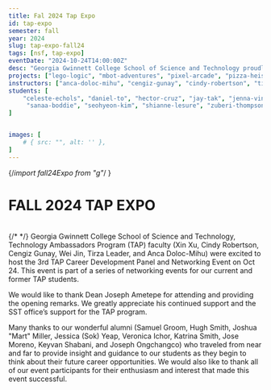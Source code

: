 ```yaml
---
title: Fal 2024 Tap Expo
id: tap-expo
semester: fall
year: 2024
slug: tap-expo-fall24
tags: [nsf, tap-expo]
eventDate: "2024-10-24T14:00:00Z"
desc: "Georgia Gwinnett College School of Science and Technology proudly hosted its 3rd TAP Career Development Panel and Networking Event, with opening remarks from Dean Joseph Ametepe."
projects: ["lego-logic", "mbot-adventures", "pixel-arcade", "pizza-heist"]
instructors: ["anca-doloc-mihu", "cengiz-gunay", "cindy-robertson", "tirza-leader", "wei-jin", "xin-xu"]
students: [
    "celeste-echols", "daniel-to", "hector-cruz", "jay-tak", "jenna-vincent", "juan-guevara", "miguel-leon", "nikki-thao",
     "sanaa-boddie", "seohyeon-kim", "shianne-lesure", "zuberi-thompson",   
]


images: [ 
    # { src: "", alt: '' },
]
---
```



{/*import fall24Expo from "g"*/ }

# FALL 2024 TAP EXPO
<br>
{/* <Photo src={fall24Expo.src} alt="Student Crowds at Spring 2024 Tap Expo"/>   */}
Georgia Gwinnett College School of Science and Technology, Technology Ambassadors Program (TAP) faculty (Xin Xu, Cindy Robertson, Cengiz Gunay, Wei Jin, Tirza Leader, and Anca Doloc-Mihu) were excited to host the 3rd TAP Career Development Panel and Networking Event on Oct 24. This event is part of a series of networking events for our current and former TAP students.

We would like to thank Dean Joseph Ametepe for attending and providing the opening remarks. We greatly appreciate his continued support and the SST office’s support for the TAP program. 

Many thanks to our wonderful alumni (Samuel Groom, Hugh Smith, Joshua "Mart" Miller, Jessica (Sok) Yeap, Veronica Ichor, Katrina Smith, Jose Moreno, Keyvan Shabani, and Joseph Ongchangco) who traveled from near and far to provide insight and guidance to our students as they begin to think about their future career opportunities.
We would also like to thank all of our event participants for their enthusiasm and interest that made this event successful. 
</br>
<p></p>



